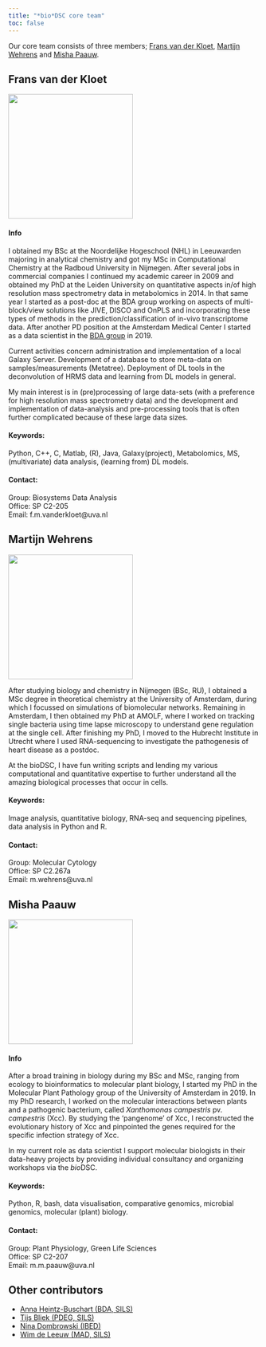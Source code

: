 ```yaml
---
title: "*bio*DSC core team"
toc: false
---
```


Our core team consists of three members; [Frans van der Kloet](#frans), [Martijn Wehrens](#martijn) and [Misha Paauw](#misha). 

<a name="frans"></a>

## Frans van der Kloet

<img src="images/frans.png" width="250" height="250" />

#### Info

I obtained my BSc at the Noordelijke Hogeschool (NHL) in Leeuwarden majoring in analytical chemistry and got my MSc in Computational Chemistry at the Radboud University in Nijmegen. After several jobs in commercial companies I continued my academic career in 2009 and obtained my PhD at the Leiden University on quantitative aspects in/of high resolution mass spectrometry data in metabolomics in 2014. In that same year I started as a post-doc at the BDA group working on aspects of multi-block/view solutions like JIVE, DISCO and OnPLS and incorporating these types of methods in the prediction/classification of in-vivo transcriptome data. After another PD position at the Amsterdam Medical Center I started as a data scientist in the [BDA group](https://bdagroup.nl){target="_blank"} in 2019. 

Current activities concern administration and implementation of a local Galaxy Server. Development of a database to store meta-data on samples/measurements (Metatree). Deployment of DL tools in the deconvolution of HRMS data and learning from DL models in general.

My main interest is in (pre)processing of large data-sets (with a preference for high resolution mass spectrometry data) and the development and implementation of data-analysis and pre-processing tools that is often further complicated because of these large data sizes.

#### Keywords:
Python, C++, C, Matlab, (R), Java, Galaxy(project), Metabolomics, MS, (multivariate) data analysis, (learning from) DL models.

#### Contact:
Group: Biosystems Data Analysis  
Office: SP C2-205  
Email: f.m.vanderkloet@uva.nl  

<a name="martijn"></a>

## Martijn Wehrens

<img src="images/Martijn-Wehrens-300x300.jpg" width="250" height="250" />

After studying biology and chemistry in Nijmegen (BSc, RU), I obtained a MSc degree in theoretical chemistry at the University of Amsterdam, during which I focussed on simulations of biomolecular networks. Remaining in Amsterdam, I then obtained my PhD at AMOLF, where I worked on tracking single bacteria using time lapse microscopy to understand gene regulation at the single cell. After finishing my PhD, I moved to the Hubrecht Institute in Utrecht where I used RNA-sequencing to investigate the pathogenesis of heart disease as a postdoc. 

At the bioDSC, I have fun writing scripts and lending my various computational and quantitative expertise to further understand all the amazing biological processes that occur in cells.

#### Keywords:

Image analysis, quantitative biology, RNA-seq and sequencing pipelines, data analysis in Python and R.

#### Contact:
Group: Molecular Cytology  
Office: SP C2.267a  
Email: m.wehrens@uva.nl  

<a name="misha"></a>

## Misha Paauw

<img src="images/Misha-Paauw-300x300.jpg" width="250" height="250" />

#### Info
After a broad training in biology during my BSc and MSc, ranging from ecology to bioinformatics to molecular plant biology, I started my PhD in the Molecular Plant Pathology group of the University of Amsterdam in 2019. In my PhD research, I worked on the molecular interactions between plants and a pathogenic bacterium, called *Xanthomonas campestris* pv. *campestris* (Xcc). By studying the 'pangenome' of Xcc, I reconstructed the evolutionary history of Xcc and pinpointed the genes required for the specific infection strategy of Xcc.

In my current role as data scientist I support molecular biologists in their data-heavy projects by providing individual consultancy and organizing workshops via the *bio*DSC.

#### Keywords:
Python, R, bash, data visualisation, comparative genomics, microbial genomics, molecular (plant) biology.

#### Contact:
Group: Plant Physiology, Green Life Sciences  
Office: SP C2-207  
Email: m.m.paauw@uva.nl  

## Other contributors

- [Anna Heintz-Buschart (BDA, SILS)](https://bdagroup.nl/?employee=anna-heintz-buschart){target="_blank"}
- [Tijs Bliek (PDEG, SILS)](https://www.uva.nl/profiel/b/l/m.bliek/m.bliek.html){target="_blank"}
- [Nina Dombrowski (IBED)](https://www.uva.nl/en/profile/d/o/n.dombrowski/n.dombrowski.html){target="_blank"}
- [Wim de Leeuw (MAD, SILS)](https://www.uva.nl/profiel/l/e/w.c.deleeuw/w.c.deleeuw.html){target="_blank"}